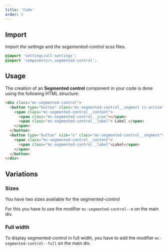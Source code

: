 ```yaml
---
title: 'Code'
order: 2
---
```


## Import

Import _the settings_ and _the segemented-control_ scss files.

```scss
@import 'settings/all-settings';
@import 'components/c.segmented-control';
```

## Usage 

The creation of an **Segmented control** component  in your code is done using the following HTML structure:

```HTML
<div class="mc-segmented-control">
  <button type="button" class="mc-segmented-control__segment is-active">
    <span class="mc-segmented-control__content">
      <span class="mc-segmented-control__icon"></span>
      <span class="mc-segmented-control__label"> Label </span>
    </span>
  </button>
  <button type="button" size="s" class="mc-segmented-control__segment">
    <span class="mc-segmented-control__content">
      <span class="mc-segmented-control__label">Label</span>
    </span>
  </button>
</div>
```
<Preview path="basic" nude />

## Variations 

### Sizes 
You have two sizes available for the segmented-control

For this you have to use the modifier `mc-segmented-control--m` on the main div.

<Preview path="medium" nude />

### Full width
To display segmented-control in full width, you have to add the modifier `mc-segmented-control--full` on the main div.

<Preview path="full" nude />
